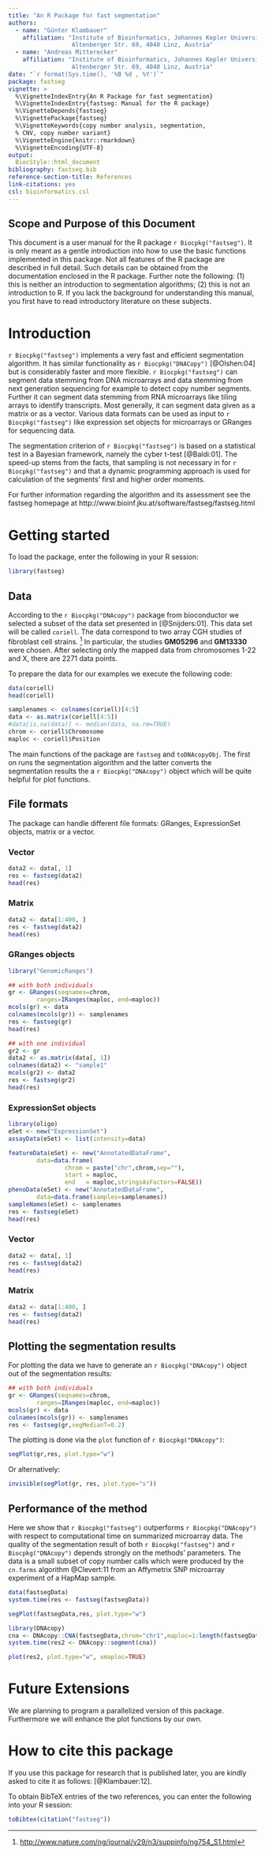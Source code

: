 ```yaml
---
title: "An R Package for fast segmentation"
authors:
  - name: "Günter Klambauer"
    affiliation: "Institute of Bioinformatics, Johannes Kepler University Linz
                  Altenberger Str. 69, 4040 Linz, Austria"
  - name: "Andreas Mitterecker"
    affiliation: "Institute of Bioinformatics, Johannes Kepler University Linz
                  Altenberger Str. 69, 4040 Linz, Austria"
date: "`r format(Sys.time(), '%B %d , %Y')`"
package: fastseg
vignette: >
  %\VignetteIndexEntry{An R Package for fast segmentation}
  %\VignetteIndexEntry{fastseg: Manual for the R package}
  %\VignetteDepends{fastseg}
  %\VignettePackage{fastseg}
  %\VignetteKeywords{copy number analysis, segmentation,
  % CNV, copy number variant}
  %\VignetteEngine{knitr::rmarkdown}
  %\VignetteEncoding{UTF-8}
output:
  BiocStyle::html_document
bibliography: fastseg.bib
reference-section-title: References
link-citations: yes
csl: bioinformatics.csl
---
```


## Scope and Purpose of this Document {#scope-and-purpose-of-this-document .unnumbered}

This document is a user manual for the R package `r Biocpkg("fastseg")`. It is
only meant as a gentle introduction into how to use the basic functions
implemented in this package. Not all features of the R package are described in
full detail. Such details can be obtained from the documentation enclosed in the
R package. Further note the following: (1) this is neither an introduction to
segmentation algorithms; (2) this is not an introduction to R. If you lack the
background for understanding this manual, you first have to read introductory
literature on these subjects.

# Introduction

`r Biocpkg("fastseg")` implements a very fast and efficient segmentation
algorithm. It has similar functionality as `r Biocpkg("DNACopy")` [@Olshen:04]
but is considerably faster and more flexible. `r Biocpkg("fastseg")` can segment
data stemming from DNA microarrays and data stemming from next generation
sequencing for example to detect copy number segments. Further it can segment
data stemming from RNA microarrays like tiling arrays to identify transcripts.
Most generally, it can segment data given as a matrix or as a vector. Various
data formats can be used as input to `r Biocpkg("fastseg")` like expression set
objects for microarrays or GRanges for sequencing data.

The segmentation criterion of `r Biocpkg("fastseg")` is based on a statistical
test in a Bayesian framework, namely the cyber t-test [@Baldi:01]. The speed-up
stems from the facts, that sampling is not necessary in for 
`r Biocpkg("fastseg")` and that a dynamic programming approach is used for
calculation of the segments' first and higher order moments.

For further information regarding the algorithm and its assessment see the
fastseg homepage at http://www.bioinf.jku.at/software/fastseg/fastseg.html

# Getting started

To load the package, enter the following in your R session: 

```r
library(fastseg)
```

## Data

According to the `r Biocpkg("DNAcopy")` package from bioconductor we selected a
subset of the data set presented in [@Snijders:01]. This data set will be called
`coriell`. The data correspond to two array CGH studies of fibroblast cell
strains. [^1] In particular, the studies **GM05296** and **GM13330** were
chosen. After selecting only the mapped data from chromosomes 1-22 and X, there
are 2271 data points.

To prepare the data for our examples we execute the following code:

```r
data(coriell)
head(coriell)

samplenames <- colnames(coriell)[4:5]
data <- as.matrix(coriell[4:5])
#data[is.na(data)] <- median(data, na.rm=TRUE)
chrom <- coriell$Chromosome
maploc <- coriell$Position
```

The main functions of the package are `fastseg` and `toDNAcopyObj`. The first on
runs the segmentation algorithm and the latter converts the segmentation results
the a `r Biocpkg("DNAcopy")` object which will be quite helpful for plot
functions.

## File formats

The package can handle different file formats: GRanges, ExpressionSet objects,
matrix or a vector.

### Vector

```r
data2 <- data[, 1]
res <- fastseg(data2)
head(res)
```

### Matrix

```r
data2 <- data[1:400, ]
res <- fastseg(data2)
head(res)
```

### GRanges objects

```r
library("GenomicRanges")

## with both individuals
gr <- GRanges(seqnames=chrom,
        ranges=IRanges(maploc, end=maploc))
mcols(gr) <- data
colnames(mcols(gr)) <- samplenames
res <- fastseg(gr)
head(res)

## with one individual
gr2 <- gr
data2 <- as.matrix(data[, 1])
colnames(data2) <- "sample1"
mcols(gr2) <- data2
res <- fastseg(gr2)
head(res)
```

### ExpressionSet objects

```r
library(oligo)
eSet <- new("ExpressionSet")
assayData(eSet) <- list(intensity=data)

featureData(eSet) <- new("AnnotatedDataFrame", 
        data=data.frame(
                chrom = paste("chr",chrom,sep=""),
                start = maploc, 
                end   = maploc,stringsAsFactors=FALSE))
phenoData(eSet) <- new("AnnotatedDataFrame", 
        data=data.frame(samples=samplenames))
sampleNames(eSet) <- samplenames
res <- fastseg(eSet)
head(res)
```

### Vector

```r
data2 <- data[, 1]
res <- fastseg(data2)
head(res)
```

### Matrix

```r
data2 <- data[1:400, ]
res <- fastseg(data2)
head(res)
```

## Plotting the segmentation results

For plotting the data we have to generate an `r Biocpkg("DNAcopy")` object out
of the segmentation results:

```r
## with both individuals
gr <- GRanges(seqnames=chrom,
        ranges=IRanges(maploc, end=maploc))
mcols(gr) <- data
colnames(mcols(gr)) <- samplenames
res <- fastseg(gr,segMedianT=0.2)
```

The plotting is done via the `plot` function of `r Biocpkg("DNAcopy")`:

```r
segPlot(gr,res, plot.type="w")
```

Or alternatively:

```r
invisible(segPlot(gr, res, plot.type="s"))
```

## Performance of the method

Here we show that `r Biocpkg("fastseg")` outperforms `r Biocpkg("DNAcopy")` with
respect to computational time on summarized microarray data. The quality of the
segmentation result of both `r Biocpkg("fastseg")` and `r Biocpkg("DNAcopy")`
depends strongly on the methods' parameters.\ The data is a small subset of copy
number calls which were produced by the `cn.farms` algorithm @Clevert:11 from
an Affymetrix SNP microarray experiment of a HapMap sample.

```r
data(fastsegData)
system.time(res <- fastseg(fastsegData))
```

```r
segPlot(fastsegData,res, plot.type="w")
```

```r
library(DNAcopy)
cna <- DNAcopy::CNA(fastsegData,chrom="chr1",maploc=1:length(fastsegData))
system.time(res2 <- DNAcopy::segment(cna))
```

```r
plot(res2, plot.type="w", xmaploc=TRUE)
```

# Future Extensions

We are planning to program a parallelized version of this package.
Furthermore we will enhance the plot functions by our own.

# How to cite this package

If you use this package for research that is published later, you are kindly
asked to cite it as follows: [@Klambauer:12].

To obtain BibTeX entries of the two references, you can enter the following into
your R session:

```r
toBibtex(citation("fastseg"))
```

[^1]: <http://www.nature.com/ng/journal/v29/n3/suppinfo/ng754_S1.html>
